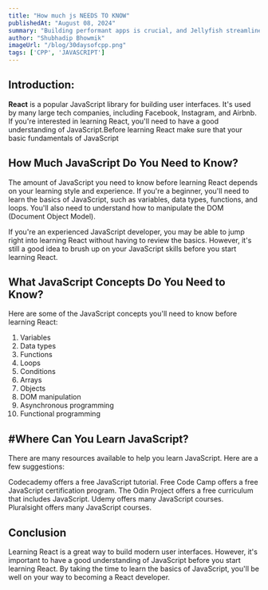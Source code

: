 ```yaml
---
title: "How much js NEEDS TO KNOW"
publishedAt: "August 08, 2024"
summary: "Building performant apps is crucial, and Jellyfish streamlines this process. When you install your app on a device using Android Gradle Plugin (AGP) 8.4 or higher, Jellyfish automatically generates and installs Baseline Profiles. These profiles represent the ideal performance state for your app, leading to a smoother experience during local installs and low-overhead profiling."
author: "Shubhadip Bhowmik"
imageUrl: "/blog/30daysofcpp.png"
tags: ['CPP', 'JAVASCRIPT']
---
```



##  Introduction:

**React** is a popular JavaScript library for building user interfaces. It's used by many large tech companies, including Facebook, Instagram, and Airbnb. If you're interested in learning React, you'll need to have a good understanding of JavaScript.Before learning React make sure that your basic fundamentals of JavaScript

##  How Much JavaScript Do You Need to Know?

The amount of JavaScript you need to know before learning React depends on your learning style and experience. If you're a beginner, you'll need to learn the basics of JavaScript, such as variables, data types, functions, and loops. You'll also need to understand how to manipulate the DOM (Document Object Model).

If you're an experienced JavaScript developer, you may be able to jump right into learning React without having to review the basics. However, it's still a good idea to brush up on your JavaScript skills before you start learning React.

## What JavaScript Concepts Do You Need to Know?

Here are some of the JavaScript concepts you'll need to know before learning React:

1. Variables
2. Data types
3. Functions
4. Loops
5. Conditions
6. Arrays
7. Objects
8. DOM manipulation
9. Asynchronous programming
10. Functional programming

## #Where Can You Learn JavaScript?

There are many resources available to help you learn JavaScript. Here are a few suggestions:

Codecademy offers a free JavaScript tutorial.
Free Code Camp offers a free JavaScript certification program.
The Odin Project offers a free curriculum that includes JavaScript.
Udemy offers many JavaScript courses.
Pluralsight offers many JavaScript courses.

## Conclusion

Learning React is a great way to build modern user interfaces. However, it's important to have a good understanding of JavaScript before you start learning React. By taking the time to learn the basics of JavaScript, you'll be well on your way to becoming a React developer.